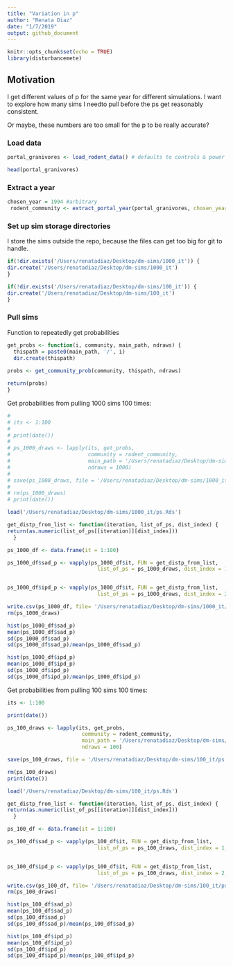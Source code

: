 ```yaml
---
title: "Variation in p"
author: "Renata Diaz"
date: "1/7/2019"
output: github_document
---
```


```r
knitr::opts_chunk$set(echo = TRUE)
library(disturbancemete)

```

## Motivation

I get different values of p for the same year for different simulations. I want to explore how many sims I needto pull before the ps get reasonably consistent. 

Or maybe, these numbers are too small for the p to be really accurate?

### Load data
```r

portal_granivores <- load_rodent_data() # defaults to controls & power

head(portal_granivores)
```


### Extract a year

```r
chosen_year = 1994 #arbitrary
 rodent_community <- extract_portal_year(portal_granivores, chosen_year= chosen_year)

```


### Set up sim storage directories

I store the sims outside the repo, because the files can get too big for git to handle. 

```r
if(!dir.exists('/Users/renatadiaz/Desktop/dm-sims/1000_it')) {
dir.create('/Users/renatadiaz/Desktop/dm-sims/1000_it')
}

if(!dir.exists('/Users/renatadiaz/Desktop/dm-sims/100_it')) {
dir.create('/Users/renatadiaz/Desktop/dm-sims/100_it')
}
```

### Pull sims

Function to repeatedly get probabilities

```r

get_probs <- function(i, community, main_path, ndraws) {
  thispath = paste0(main_path, '/', i)
  dir.create(thispath)
  
probs <- get_community_prob(community, thispath, ndraws)

return(probs)
}

```

Get probabilities from pulling 1000 sims 100 times:

```r
# 
# its <- 1:100
# 
# print(date())
# 
# ps_1000_draws <- lapply(its, get_probs,
#                         community = rodent_community,
#                         main_path = '/Users/renatadiaz/Desktop/dm-sims/1000_it',
#                         ndraws = 1000)
# 
# save(ps_1000_draws, file = '/Users/renatadiaz/Desktop/dm-sims/1000_it/ps.Rds')
# 
# rm(ps_1000_draws)
# print(date())

load('/Users/renatadiaz/Desktop/dm-sims/1000_it/ps.Rds')

get_distp_from_list <- function(iteration, list_of_ps, dist_index) {
return(as.numeric(list_of_ps[[iteration]][dist_index]))
  }

ps_1000_df <- data.frame(it = 1:100)

ps_1000_df$sad_p <- vapply(ps_1000_df$it, FUN = get_distp_from_list,
                             list_of_ps = ps_1000_draws, dist_index = 1, FUN.VALUE = as.numeric(ps_1000_draws[[1]][1]))


ps_1000_df$ipd_p <- vapply(ps_1000_df$it, FUN = get_distp_from_list,
                             list_of_ps = ps_1000_draws, dist_index = 2, FUN.VALUE = as.numeric(ps_1000_draws[[1]][1]))

write.csv(ps_1000_df, file= '/Users/renatadiaz/Desktop/dm-sims/1000_it/ps_df.csv')
rm(ps_1000_draws)

hist(ps_1000_df$sad_p)
mean(ps_1000_df$sad_p)
sd(ps_1000_df$sad_p)
sd(ps_1000_df$sad_p)/mean(ps_1000_df$sad_p)

hist(ps_1000_df$ipd_p)
mean(ps_1000_df$ipd_p)
sd(ps_1000_df$ipd_p)
sd(ps_1000_df$ipd_p)/mean(ps_1000_df$ipd_p)

```


Get probabilities from pulling 100 sims 100 times:

```r

its <- 1:100

print(date())

ps_100_draws <- lapply(its, get_probs,
                        community = rodent_community,
                        main_path = '/Users/renatadiaz/Desktop/dm-sims/100_it',
                        ndraws = 100)

save(ps_100_draws, file = '/Users/renatadiaz/Desktop/dm-sims/100_it/ps.Rds')

rm(ps_100_draws)
print(date())

load('/Users/renatadiaz/Desktop/dm-sims/100_it/ps.Rds')

get_distp_from_list <- function(iteration, list_of_ps, dist_index) {
return(as.numeric(list_of_ps[[iteration]][dist_index]))
  }

ps_100_df <- data.frame(it = 1:100)

ps_100_df$sad_p <- vapply(ps_100_df$it, FUN = get_distp_from_list,
                             list_of_ps = ps_100_draws, dist_index = 1, FUN.VALUE = as.numeric(ps_100_draws[[1]][1]))


ps_100_df$ipd_p <- vapply(ps_100_df$it, FUN = get_distp_from_list,
                             list_of_ps = ps_100_draws, dist_index = 2, FUN.VALUE = as.numeric(ps_100_draws[[1]][1]))

write.csv(ps_100_df, file= '/Users/renatadiaz/Desktop/dm-sims/100_it/ps_df.csv')
rm(ps_100_draws)

hist(ps_100_df$sad_p)
mean(ps_100_df$sad_p)
sd(ps_100_df$sad_p)
sd(ps_100_df$sad_p)/mean(ps_100_df$sad_p)

hist(ps_100_df$ipd_p)
mean(ps_100_df$ipd_p)
sd(ps_100_df$ipd_p)
sd(ps_100_df$ipd_p)/mean(ps_100_df$ipd_p)

```
